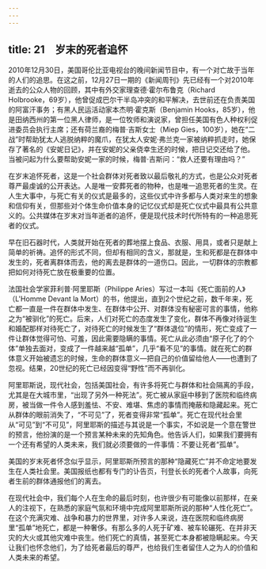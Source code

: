 ```yaml
---
---
---
```

title: 21　岁末的死者追怀
---




2010年12月30日，美国哥伦比亚电视台的晚间新闻节目中，有一个对亡故于当年的人们的追思。在这之前，12月27日一期的《新闻周刊》先已经有一个对2010年逝去的公众人物的回顾，其中有外交家理查德·霍尔布鲁克（Richard Holbrooke，69岁），他曾促成巴尔干半岛冲突的和平解决，去世前还在负责美国的阿富汗事务；有黑人民运活动家本杰明·霍克斯（Benjamin Hooks，85岁），他是田纳西州的第一位黑人律师，是一位牧师和演说家，曾担任美国有色人种权利促进委员会执行主席；还有荷兰裔的梅普·吉斯女士（Miep Gies，100岁），她在“二战”时帮助犹太人逃脱纳粹的魔爪，在犹太人安妮·弗兰克一家被纳粹抓走时，她保存了著名的《安妮日记》，并在安妮的父亲侥幸生还的时候，把日记交还给了他。当被问起为什么要帮助安妮一家的时候，梅普·吉斯问：“救人还要有理由吗？”

在岁末追怀死者，这是一个社会群体对死者致以最后敬礼的方式，也是公众对死者尊严最虔诚的公开表达。人是唯一安葬死者的物种，也是唯一追思死者的生灵。在人生大事中，与死亡有关的仪式是最多的，这些仪式中许多都与人类对来生的想象和信仰有关，但那些对个体生命价值本身的记忆仪式却是死亡仪式中最具有公共意义的。公共媒体在岁末对当年逝者的追怀，便是现代技术时代所特有的一种追思死者的仪式。

早在旧石器时代，人类就开始在死者的葬地摆上食品、衣服、用具，或者只是献上简单的祈祷。追怀的形式不同，但却有相同的含义，那就是，生和死都是在群体中发生的，死者离群体而去，他的离去是群体的一道伤口。因此，一切群体的宗教都把如何对待死亡放在极重要的位置。

法国社会学家菲利普·阿里耶斯（Philippe Aries）写过一本叫《死亡面前的人》（L'Homme Devant la Mort）的书，他提出，直到2个世纪之前，数千年来，死亡都一直是一件在群体中发生、在群体中公开、对群体没有秘密可言的事情，他称之为“被驯化”的死亡。后来，人们对死亡的态度发生了变化，群体不再像对待诞生和婚配那样对待死亡了，对待死亡的时候发生了“群体退位”的情形，死亡变成了一件让群体觉得可怕、可羞，因此需要隐瞒的事情。死亡从此必须由“原子化了的个体”单独去面对，变成了一件越来越“孤单”，几乎“看不见”的事情。就在死亡的群体意义开始被遗忘的时候，生命的群体意义—把自己的价值留给他人——也遭到了忽视。结果，20世纪的死亡已经因变得“野性”而不再驯化。

阿里耶斯说，现代社会，包括美国社会，有许多将死亡与群体和社会隔离的手段，尤其是在大城市里，“出现了另外一种死法”。死亡被从家庭中移到了医院和临终病房，被当做一件令人感到羞怯、不安、难堪、焦虑的事情而掩蔽和隐藏起来。死亡从群体的眼前消失了，“不可见”了，死者变得非常“孤单”。死亡在现代社会里从“可见”到“不可见”，阿里耶斯的描述与其说是一个事实，不如说是一个意在警世的预言，他扮演的是一个预言某种未来的先知角色。他告诉人们，如果我们要拥有一个还有希望的人类未来，我们就必须要做的一件事情：不要让死者“孤单”。

美国的岁末死者怀念似乎显示，阿里耶斯所预言的那种“隐藏死亡”并不命定地要发生在人类社会里。美国报纸也都有专门的讣告页，刊登长长的死者个人故事，向死者生前的群体通报他们的离去。

在现代社会中，我们每个人在生命的最后时刻，也许很少有可能像以前那样，在亲人的注视下，在熟悉的家庭气氛和环境中完成阿里耶斯所说的那种“人性化死亡”。在这个充满灾难、战争和暴力的世界里，对许多人来说，连在医院和临终病房里“孤单”地死亡，都是一种奢侈。有那么多的人死于矿难、被车轮碾死、在并非天灾的大火或其他灾难中丧生。他们死亡的真情，甚至死亡本身都被隐瞒起来。今天让我们也怀念他们，为了给死者最后的尊严，也给我们生者留住人之为人的价值和人类未来的希望。